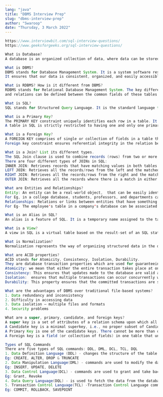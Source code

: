 ```yaml
---
lang: "java"
title: "DBMS Interview Prep"
slug: "dbms-interview-prep"
author: "Swaroop"
date: "Thursday, 3 March 2022"
---
```

```java
https://www.interviewbit.com/sql-interview-questions/
https://www.geeksforgeeks.org/sql-interview-questions/

What is Database?
A database is an organized collection of data, where data can be stored and retrieved digitally from a remote or local computer system.

What is DBMS?
DBMS stands for Database Management System. It is a system software responsible for the CRUD operations and management of the database. 
It ensures that our data is consistent, organized, and easily accessible by serving as an interface between the database and its end-users.

What is RDBMS? How is it different from DBMS?
RDBMS stands for Relational Database Management System. The key difference here, compared to DBMS, is that RDBMS stores data in the form of a collection of tables, 
and relations can be defined between the common fields of these tables. Most modern DBMSs like MySQL, Microsoft SQL Server, and Oracle are based on RDBMS.

What is SQL?
SQL stands for Structured Query Language. It is the standard language for relational database management systems. SQL lets us store, manipulate and retrieve data from databases.

What is a Primary Key?
The PRIMARY KEY constraint uniquely identifies each row in a table. It must contain UNIQUE values and has an implicit NOT NULL constraint.
A table in SQL is strictly restricted to having one and only one primary key, which is comprised of single or multiple fields (columns).

What is a Foreign Key?
A FOREIGN KEY comprises of single or collection of fields in a table that essentially refers to the PRIMARY KEY in another table. 
Foreign key constraint ensures referential integrity in the relation between two tables.

What is a Join? List its different types.
The SQL Join clause is used to combine records (rows) from two or more tables in a SQL database based on a related column between the two. 
There are four different types of JOINs in SQL:
INNER JOIN: Retrieves records that have matching values in both tables involved in the join. This is the widely used join for queries.
LEFT JOIN: Retrieves all the records/rows from the left and the matched records/rows from the right table.
RIGHT JOIN: Retrieves all the records/rows from the right and the matched records/rows from the left table.
OUTER JOIN: Retrieves all the records where there is a match in either the left or right table.

What are Entities and Relationships?
Entity: An entity can be a real-world object,  that can be easily identifiable. Each entity has some associated properties that provide it with an identity.
For Eg, in a college database, students, professors, and departments can be referred to as entities.
Relationships: Relations or links between entities that have something to do with each other.
For Eg- The employee's table in a company's database can be associated with the salary table in the same database.

What is an Alias in SQL?
An alias is a feature of SQL. It is a temporary name assigned to the table or table column for the purpose of a particular SQL query.

What is a View?
A view in SQL is a virtual table based on the result-set of an SQL statement. A view contains rows and columns, just like a real table. The fields in a view are fields from one or more real tables in the database.

What is Normalization?
Normalization represents the way of organizing structured data in the database efficiently. It includes the creation of tables, establishing relationships between them, and defining rules for those relationships. Inconsistency and redundancy can be kept in check based on these rules, hence, adding flexibility to the database.

What are ACID properties?
ACID stands for Atomicity, Consistency, Isolation, Durability.
They are database transaction properties which are used for guaranteeing data validity in case of errors and failures.
Atomicity: we mean that either the entire transaction takes place at once or doesn’t happen at all.
Consistency: This ensures that updates made to the database are valid and follow rules and restrictions.
Isolation:  ensures that multiple transactions can occur concurrently without leading to the inconsistency of the database state.
Durability: This property ensures that the committed transactions are stored permanently in the database.

What are the advantages of DBMS over traditional file-based systems? 
1. Data redundancy and inconsistency 
2. Difficulty in accessing data 
3. Data isolation – multiple files and formats 
4. Security problems 

What are a super, primary, candidate, and foreign keys? 
A super key is a set of attributes of a relation schema upon which all attributes of the schema are functionally dependent. No two rows can have the same value of super key attributes. 
A Candidate key is a minimal superkey, i.e., no proper subset of Candidate key attributes can be a superkey. 
A Primary Key is one of the candidate keys. There cannot be more than one primary key in a table.
A Foreign key is a field (or collection of fields) in one table that uniquely identifies a row of another table. 

Types of SQL Commands
There are five types of SQL commands: DDL, DML, DCL, TCL, DQL
1. Data Definition Language (DDL) - changes the structure of the table like creating a table, deleting a table, altering a table, etc.
Eg: CREATE, ALTER, DROP & TRUNCATE
2. Data Manipulation Language(DML) - commands are used to modify the database. It is responsible for all forms of changes in the database.
Eg: INSERT, UPDATE, DELETE
3. Data Control Language(DCL) - commands are used to grant and take back authority from any database user.
Eg: Grant, Revoke
4. Data Query Language(DQL) - is used to fetch the data from the database. It uses only one command: SELECT
5. Transaction Control Language(TCL) -Transaction Control Language commands are used to manage transactions in the database. These are used to manage the changes made by DML statements.
Eg: COMMIT, ROLLBACK, SAVEPOINT
```